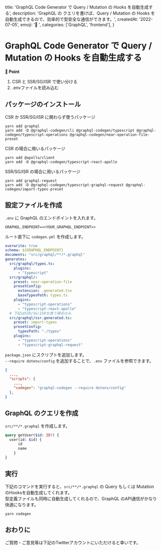 
  title: 'GraphQL Code Generator で Query / Mutation の Hooks を自動生成する',
  description: 'GraphQL の クエリを書けば、Query / Mutation の Hooks を自動生成できるので、効率的で型安全な通信ができます。',
  createdAt: '2022-07-05',
  emoji: '🧬 ',
  categories: ['GraphQL', 'frontend'],
}

# GraphQL Code Generator で Query / Mutation の Hooks を自動生成する

**📍 Point**
1. CSR と SSR/SG/ISR で使い分ける
2. .envファイルを読み込む

## パッケージのインストール

CSR か SSR/SG/ISR に関わらず使うパッケージ

```shell
yarn add graphql
yarn add -D @graphql-codegen/cli @graphql-codegen/typescript @graphql-codegen/typescript-operations @graphql-codegen/near-operation-file-preset
```

CSR の場合に用いるパッケージ

```shell
yarn add @apollo/client
yarn add -D @graphql-codegen/typescript-react-apollo
```

SSR/SG/ISR の場合に用いるパッケージ

```shell
yarn add graphql-request
yarn add -D @graphql-codegen/typescript-graphql-request @graphql-codegen/import-types-preset
```

## 設定ファイルを作成

`.env` に GraphQL のエンドポイントを入れます。

```
GRAPHQL_ENDPOINT=<<YOUR_GRAPHQL_ENDPOINT>>
```

ルート直下に `codegen.yml` を作成します。

```yaml
overwrite: true
schema: ${GRAPHQL_ENDPOINT}
documents: "src/graphql/**/*.graphql"
generates:
  src/graphql/types.ts:
    plugins:
      - "typescript"
  src/graphql/:
    preset: near-operation-file
    presetConfig:
      extension: .generated.tsx
      baseTypesPath: types.ts
    plugins:
      - "typescript-operations"
      - "typescript-react-apollo"
  # 下記はSSR/SG/ISRを使う場合のみ
  src/graphql/ssr.generated.ts:
    preset: import-types
    presetConfig:
      typesPath: "./types"
    plugins:
      - "typescript-operations"
      - "typescript-graphql-request"
```

`package.json` にスクリプトを追加します。  
`--require dotenv/config` を追加することで、`.env` ファイルを参照できます。

```json
{
  ...,
  "scripts": {
    ...,
    "codegen": "graphql-codegen --require dotenv/config"
  },
}
```

## GraphQL のクエリを作成

`src/**/*.graphql` を作成します。

```graphql
query getUser($id: ID!) {
  user(id: $id) {
      id
      name
    }
}
```

## 実行

下記のコマンドを実行すると、`src/**/*.graphql` の Query もしくは Mutation のHooksを自動生成してくれます。  
型定義ファイルも同時に自動生成してくれるので、GraphQL のAPI通信がかなり快適になります。

```shell
yarn codegen
```

## おわりに

ご質問・ご意見等は下記のTwitterアカウントにいただけると幸いです。

<TwitterButton />

